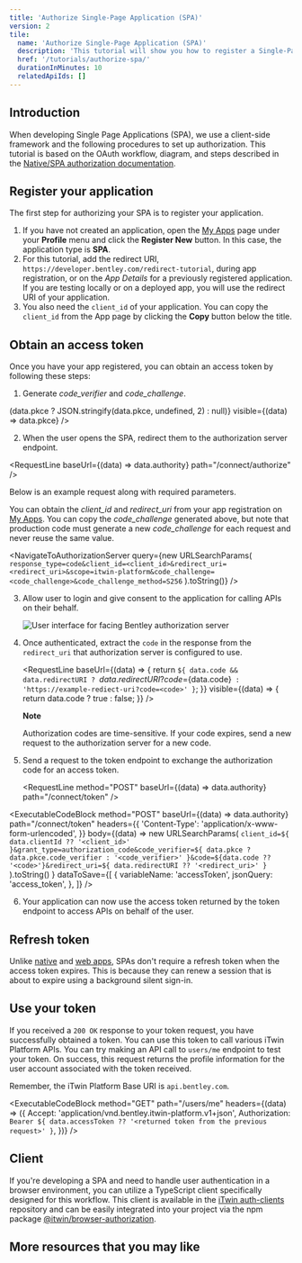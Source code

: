 ```yaml
---
title: 'Authorize Single-Page Application (SPA)'
version: 2
tile:
  name: 'Authorize Single-Page Application (SPA)'
  description: 'This tutorial will show you how to register a Single-Page Application (SPA), get an access token with it, and use it.'
  href: '/tutorials/authorize-spa/'
  durationInMinutes: 10
  relatedApiIds: []
---
```


## Introduction

When developing Single Page Applications (SPA), we use a client-side framework and the following procedures to set up authorization. This tutorial is based on the OAuth workflow, diagram, and steps described in the [Native/SPA authorization documentation](/apis/overview/authorization/native-spa/).

## Register your application

The first step for authorizing your SPA is to register your application.

1. If you have not created an application, open the [My Apps](/my-apps) page under your **Profile** menu and click the **Register New** button. In this case, the application type is **SPA**.
2. For this tutorial, add the redirect URI, `https://developer.bentley.com/redirect-tutorial`, during app registration, or on the _App Details_ for a previously registered application. If you are testing locally or on a deployed app, you will use the redirect URI of your application.
3. You also need the `client_id` of your application. You can copy the `client_id` from the App page by clicking the **Copy** button below the title.

## Obtain an access token

Once you have your app registered, you can obtain an access token by following these steps:

1. Generate _code_verifier_ and _code_challenge_.

<GeneratePkceButton />
<SimpleCodeBlockUsingTutorialData
  text={(data) => (data.pkce ? JSON.stringify(data.pkce, undefined, 2) : null)}
  visible={(data) => data.pkce}
/>

2. When the user opens the SPA, redirect them to the authorization server endpoint.

<RequestLine baseUrl={(data) => data.authority} path="/connect/authorize" />

Below is an example request along with required parameters.

You can obtain the _client_id_ and _redirect_uri_ from your app registration on [My Apps](/my-apps). You can copy the _code_challenge_ generated above, but note that production code must generate a new _code_challenge_ for each request and never reuse the same value.

<NavigateToAuthorizationServer
  query={new URLSearchParams(
    `response_type=code&client_id=<client_id>&redirect_uri=<redirect_uri>&scope=itwin-platform&code_challenge=<code_challenge>&code_challenge_method=S256`
  ).toString()}
/>

3. Allow user to login and give consent to the application for calling APIs on their behalf.

   ![User interface for facing Bentley authorization server](/images/tutorials/authorize-webapp/user-signin-consent.png)

4. Once authenticated, extract the `code` in the response from the `redirect_uri` that authorization server is configured to use.

   <RequestLine
     baseUrl={(data) => {
       return `${
         data.code && data.redirectURI
           ? `${data.redirectURI}?code=${data.code}`
           : 'https://example-rediect-uri?code=<code>'
       }`;
     }}
     visible={(data) => {
       return data.code ? true : false;
     }}
   />

   <Alert>

   **Note**

   Authorization codes are time-sensitive. If your code expires, send a new request to the authorization server for a new code.

   </Alert>

5. Send a request to the token endpoint to exchange the authorization code for an access token.

   <RequestLine
     method="POST"
     baseUrl={(data) => data.authority}
     path="/connect/token"
   />

<ExecutableCodeBlock
  method="POST"
  baseUrl={(data) => data.authority}
  path="/connect/token"
  headers={{
    'Content-Type': 'application/x-www-form-urlencoded',
  }}
  body={(data) =>
    new URLSearchParams(
      `client_id=${
        data.clientId ?? '<client_id>'
      }&grant_type=authorization_code&code_verifier=${
        data.pkce ? data.pkce.code_verifier : '<code_verifier>'
      }&code=${data.code ?? '<code>'}&redirect_uri=${
        data.redirectURI ?? '<redirect_uri>'
      }`
    ).toString()
  }
  dataToSave={[
    {
      variableName: 'accessToken',
      jsonQuery: 'access_token',
    },
  ]}
/>

6. Your application can now use the access token returned by the token endpoint to access APIs on behalf of the user.

## Refresh token

Unlike [native](/tutorials/authorize-native) and [web apps](/tutorials/authorize-webapp), SPAs don't require a refresh token when the access token expires. This is because they can renew a session that is about to expire using a background silent sign-in.

## Use your token

If you received a `200 OK` response to your token request, you have successfully obtained a token. You can use this token to call various iTwin Platform APIs. You can try making an API call to `users/me` endpoint to test your token. On success, this request returns the profile information for the user account associated with the token received.

Remember, the iTwin Platform Base URI is `api.bentley.com`.

<ExecutableCodeBlock
  method="GET"
  path="/users/me"
  headers={(data) => ({
    Accept: 'application/vnd.bentley.itwin-platform.v1+json',
    Authorization: `Bearer ${
      data.accessToken ?? '<returned token from the previous request>'
    }`,
  })}
/>

## Client

If you're developing a SPA and need to handle user authentication in a browser environment, you can utilize a TypeScript client specifically designed for this workflow. This client is available in the [iTwin auth-clients](https://github.com/iTwin/auth-clients/tree/main/packages/browser/README.md) repository and can be easily integrated into your project via the npm package [@itwin/browser-authorization](https://www.npmjs.com/package/@itwin/browser-authorization).

## More resources that you may like

<TileList>
  <LinkCard
    title="Access Control"
    href="/apis/access-control/"
    description="Manage Access Controls for your iTwin member using iTwin roles and permissions."
  />
</TileList>
